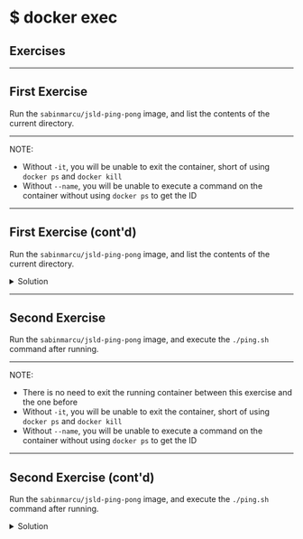 <!-- SUBTITLE: Docker - Exec, Ps and Kill - Exercises -->

<Layout header>

# $ docker exec

## Exercises

</Layout>

---

<Layout>

## First Exercise

Run the `sabinmarcu/jsld-ping-pong` image, and list the contents of the current directory.

</Layout>

---

<Layout>

NOTE: 
- Without `-it`, you will be unable to exit the container, short of using `docker ps` and `docker kill`
- Without `--name`, you will be unable to execute a command on the container without using `docker ps` to get the ID

</Layout>

---

<Layout>

## First Exercise (cont'd)

Run the `sabinmarcu/jsld-ping-pong` image, and list the contents of the current directory.

<details>

<summary>Solution</summary> 

```sh
$ docker run -it --name ping-pong sabinmarcu/jsld-ping-pong
$ docker exec ping-pong ls -al
```

</details>

</Layout>

---

<Layout>

## Second Exercise

Run the `sabinmarcu/jsld-ping-pong` image, and execute the `./ping.sh` command after running.

</Layout>

---

<Layout>

NOTE: 
- There is no need to exit the running container between this exercise and the one before
- Without `-it`, you will be unable to exit the container, short of using `docker ps` and `docker kill`
- Without `--name`, you will be unable to execute a command on the container without using `docker ps` to get the ID

</Layout>

---

<Layout>

## Second Exercise (cont'd)

Run the `sabinmarcu/jsld-ping-pong` image, and execute the `./ping.sh` command after running.

<details>

<summary>Solution</summary> 

```sh
$ docker run -it --name ping-pong sabinmarcu/jsld-ping-pong
$ docker exec ping-pong ./ping.sh
```

</details>

</Layout>
